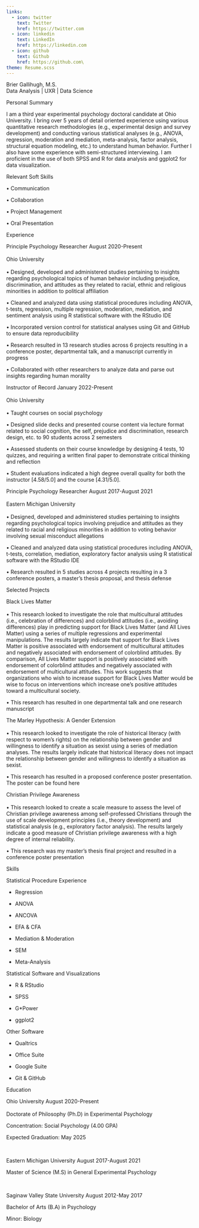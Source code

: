 ```yaml
---
links:
  - icon: twitter
    text: Twitter
    href: https://twitter.com
  - icon: linkedin
    text: LinkedIn
    href: https://linkedin.com
  - icon: github
    text: Github
    href: https://github.com\
theme: Resume.scss
---
```


[Brier Gallihugh, M.S.]{.center-twenty}\
[Data Analysis \| UXR \| Data Science]{.center-twenty}

[Personal Summary]{.left-header}

I am a third year experimental psychology doctoral candidate at Ohio University. I bring over 5 years of detail oriented experience using various quantitative research methodologies (e.g., experimental design and survey development) and conducting various statistical analyses (e.g., ANOVA, regression, moderation and mediation, meta-analysis, factor analysis, structural equation modeling, etc.) to understand human behavior. Further I also have some experience with semi-structured interviewing. I am proficient in the use of both SPSS and R for data analysis and ggplot2 for data visualization.

Relevant Soft Skills

• Communication

• Collaboration

• Project Management

• Oral Presentation

[Experience]{.left-header}

[Principle Psychology Researcher]{.left-subheader} [August 2020-Present]{.right-subheader}
<br>
<br>
[Ohio University]{.left-subheadernofloat} <br> <br> 
• Designed, developed and administered studies pertaining to insights regarding psychological topics of human behavior including prejudice, discrimination, and attitudes as they related to racial, ethnic and religious minorities in addition to political affiliation

• Cleaned and analyzed data using statistical procedures including ANOVA, t-tests, regression, multiple regression, moderation, mediation, and sentiment analysis using R statistical software with the RStudio IDE

• Incorporated version control for statistical analyses using Git and GitHub to ensure data reproducibility

• Research resulted in 13 research studies across 6 projects resulting in a conference poster, departmental talk, and a manuscript currently in progress

• Collaborated with other researchers to analyze data and parse out insights regarding human morality

[Instructor of Record]{.left-subheader} [January 2022-Present]{.right-subheader}
<br>
<br>
[Ohio University]{.left-subheadernofloat}
<br>
<br>
• Taught courses on social psychology

• Designed slide decks and presented course content via lecture format related to social cognition, the self, prejudice and discrimination, research design, etc. to 90 students across 2 semesters

• Assessed students on their course knowledge by designing 4 tests, 10 quizzes, and requiring a written final paper to demonstrate critical thinking and reflection

• Student evaluations indicated a high degree overall quality for both the instructor \[4.58/5.0\] and the course \[4.31/5.0\].

[Principle Psychology Researcher]{.left-subheader} [August 2017-August 2021]{.right-subheader}
<br>
<br>
[Eastern Michigan University]{.left-subheadernofloat}
<br>
<br>
• Designed, developed and administered studies pertaining to insights regarding psychological topics involving prejudice and attitudes as they related to racial and religious minorities in addition to voting behavior involving sexual misconduct allegations

• Cleaned and analyzed data using statistical procedures including ANOVA, t-tests, correlation, mediation, exploratory factor analysis using R statistical software with the RStudio IDE

• Research resulted in 5 studies across 4 projects resulting in a 3 conference posters, a master's thesis proposal, and thesis defense

[Selected Projects]{.left-header}

[Black Lives Matter]{.left-subheader}
<br>
<br>
• This research looked to investigate the role that multicultural attitudes (i.e., celebration of differences) and colorblind attitudes (i.e., avoiding differences) play in predicting support for Black Lives Matter (and All Lives Matter) using a series of multiple regressions and experimental manipulations. The results largely indicate that support for Black Lives Matter is positive associated with endorsement of multicultural attitudes and negatively associated with endorsement of colorblind attitudes. By comparison, All Lives Matter support is positively associated with endorsement of colorblind attitudes and negatively associated with endorsement of multicultural attitudes. This work suggests that organizations who wish to increase support for Black Lives Matter would be wise to focus on interventions which increase one's positive attitudes toward a multicultural society.

• This research has resulted in one departmental talk and one research manuscript

[The Marley Hypothesis: A Gender Extension]{.left-subheader}
<br>
<br>
• This research looked to investigate the role of historical literacy (with respect to women's rights) on the relationship between gender and willingness to identify a situation as sexist using a series of mediation analyses. The results largely indicate that historical literacy does not impact the relationship between gender and willingness to identify a situation as sexist.

• This research has resulted in a proposed conference poster presentation. The poster can be found here

[Christian Privilege Awareness]{.left-subheader}
<br>
<br>
• This research looked to create a scale measure to assess the level of Christian privilege awareness among self-professed Christians through the use of scale development principles (i.e., theory development) and statistical analysis (e.g., exploratory factor analysis). The results largely indicate a good measure of Christian privilege awareness with a high degree of internal reliability.

• This research was my master's thesis final project and resulted in a conference poster presentation

[Skills]{.left-header}

[Statistical Procedure Experience]{.left-subheader}
<br>

-   Regression

-   ANOVA

-   ANCOVA

-   EFA & CFA

-   Mediation & Moderation

-   SEM

-   Meta-Analysis

[Statistical Software and Visualizations]{.left-subheader}
<br>

-   R & RStudio

-   SPSS

-   G\*Power

-   ggplot2

[Other Software]{.left-subheader}
<br>

-   Qualtrics

-   Office Suite

-   Google Suite

-   Git & GitHub

[Education]{.left-header}

[Ohio University]{.left-subheader} [August 2020-Present]{.right-subheader}
<br>
<br>
Doctorate of Philosophy (Ph.D) in Experimental Psychology

Concentration: Social Psychology (4.00 GPA)

Expected Graduation: May 2025

<br>

[Eastern Michigan University]{.left-subheader} [August 2017-August 2021]{.right-subheader}
<br>

Master of Science (M.S) in General Experimental Psychology

<br>

[Saginaw Valley State University]{.left-subheader} [August 2012-May 2017]{.right-subheader}
<br>

Bachelor of Arts (B.A) in Psychology

Minor: Biology
